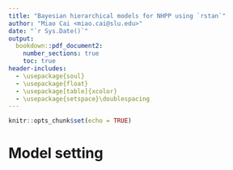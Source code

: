 ```yaml
---
title: "Bayesian hierarchical models for NHPP using `rstan`"
author: "Miao Cai <miao.cai@slu.edu>"
date: "`r Sys.Date()`"
output:
  bookdown::pdf_document2: 
    number_sections: true
    toc: true
header-includes:
  - \usepackage{soul}
  - \usepackage{float}
  - \usepackage[table]{xcolor}
  - \usepackage{setspace}\doublespacing
---
```


```r
knitr::opts_chunk$set(echo = TRUE)
```

# Model setting

\begin{equation}
\begin{aligned}
CE_i & \sim \text{PLP}(\beta, \theta_i)\\
\theta_i &= \text{EXP}(\gamma_{0i} + \gamma_{1}x_{i1} + \gamma_{2}x_{i2} + \cdots + \gamma_{k}x_{ik})\\
\gamma_{0i}, \gamma_{0i}, \cdots, \gamma_{0D} & \sim \text{i.i.d. }N(\mu_\gamma, \sigma_\gamma^2)\\
\gamma_1 & \sim N(0, 10)\\
\gamma_2 & \sim N(0, 10)\\
&\vdots\\
\gamma_k & \sim N(0, 10)\\
\beta & \sim \text{Gamma}(1, 1)\\
\mu_\gamma &\sim N(0, 10) \\
\sigma_\gamma &\sim \text{Gamma}(1, 1)
\end{aligned}
\end{equation}



